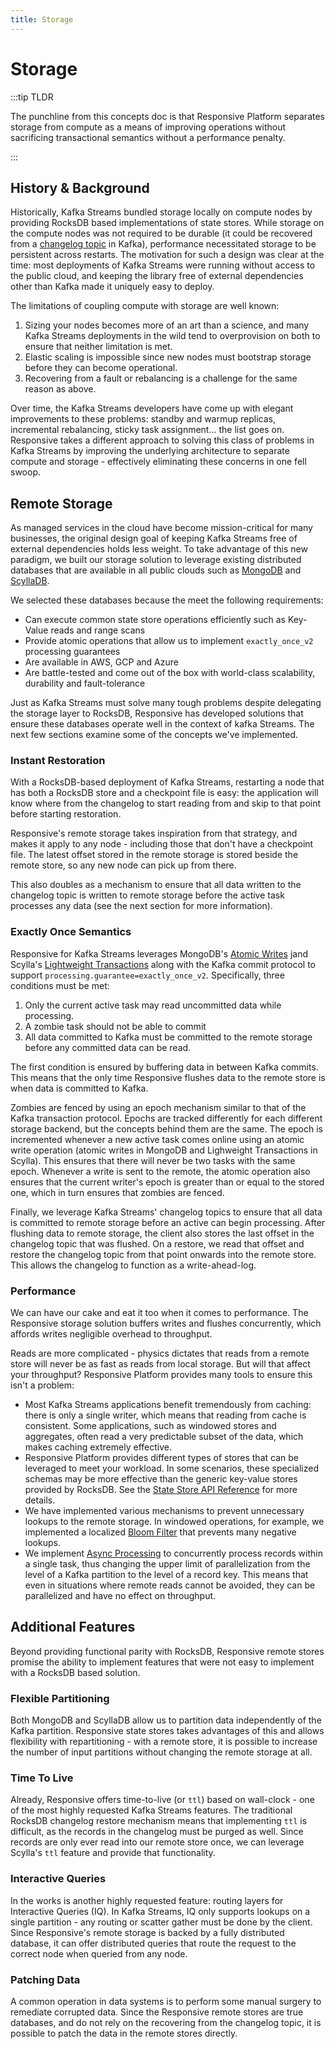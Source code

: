 ```yaml
---
title: Storage
---
```


# Storage

:::tip TLDR

The punchline from this concepts doc is that Responsive Platform separates
storage from compute as a means of improving operations without sacrificing
transactional semantics without a performance penalty.

:::

## History & Background

Historically, Kafka Streams bundled storage locally on compute nodes by
providing RocksDB based implementations of state stores. While storage on the
compute nodes was not required to be durable (it could be recovered from
a [changelog topic](https://developer.confluent.io/courses/kafka-streams/stateful-fault-tolerance/)
in Kafka), performance necessitated storage to be persistent across restarts.
The motivation for such a design was clear at the time: most deployments of
Kafka Streams were running without access to the public cloud, and keeping
the library free of external dependencies other than Kafka made it uniquely
easy to deploy.

The limitations of coupling compute with storage are well known:
1. Sizing your nodes becomes more of an art than a science, and many Kafka
Streams deployments in the wild tend to overprovision on both to ensure
that neither limitation is met.
1. Elastic scaling is impossible since new nodes must bootstrap storage before
they can become operational.
1. Recovering from a fault or rebalancing is a challenge for the same reason
as above.

Over time, the Kafka Streams developers have come up with elegant improvements
to these problems: standby and warmup replicas, incremental rebalancing, sticky
task assignment... the list goes on.  Responsive takes a different approach to
solving this class of problems in Kafka Streams by improving the underlying
architecture to separate compute and storage - effectively eliminating these
concerns in one fell swoop.

## Remote Storage

As managed services in the cloud have become mission-critical for many
businesses, the original design goal of keeping Kafka Streams free of external
dependencies holds less weight. To take advantage of this new paradigm, we
built our storage solution to leverage existing distributed databases that
are available in all public clouds such as [MongoDB](https://www.mongodb.com/)
and [ScyllaDB](https://www.scylladb.com/).

We selected these databases because the meet the following requirements:
- Can execute common state store operations efficiently such as Key-Value reads and range scans
- Provide atomic operations that allow us to implement `exactly_once_v2` processing guarantees
- Are available in AWS, GCP and Azure
- Are battle-tested and come out of the box with world-class scalability, durability and fault-tolerance

Just as Kafka Streams must solve many tough problems despite delegating
the storage layer to RocksDB, Responsive has developed solutions that ensure
these databases operate well in the context of kafka Streams. The next few
sections examine some of the concepts we've implemented.

### Instant Restoration

With a RocksDB-based deployment of Kafka Streams, restarting a node that has
both a RocksDB store and a checkpoint file is easy: the application will know
where from the changelog to start reading from and skip to that point before
starting restoration.

Responsive's remote storage takes inspiration from that strategy, and makes
it apply to any node - including those that don't have a checkpoint file.
The latest offset stored in the remote storage is stored beside the remote
store, so any new node can pick up from there.

This also doubles as a mechanism to ensure that all data written to the
changelog topic is written to remote storage before the active task processes
any data (see the next section for more information).


### Exactly Once Semantics

Responsive for Kafka Streams leverages MongoDB's [Atomic Writes](https://www.mongodb.com/docs/manual/tutorial/model-data-for-atomic-operations/)
jand Scylla's [Lightweight Transactions](https://opensource.docs.scylladb.com/stable/using-scylla/lwt.html)
along with the Kafka commit protocol to support `processing.guarantee=exactly_once_v2`.
Specifically, three conditions must be met:

1. Only the current active task may read uncommitted data while processing.
1. A zombie task should not be able to commit
1. All data committed to Kafka must be committed to the remote storage before
any committed data can be read.

The first condition is ensured by buffering data in between Kafka commits. This
means that the only time Responsive flushes data to the remote store is when
data is committed to Kafka.

Zombies are fenced by using an epoch mechanism similar to that of the Kafka transaction
protocol. Epochs are tracked differently for each different storage backend, but
the concepts behind them are the same. The epoch is incremented whenever a new active task
comes online using an atomic write operation (atomic writes in MongoDB and Lighweight
Transactions in Scylla). This ensures that there will never be two tasks with the
same epoch. Whenever a write is sent to the remote, the atomic operation also ensures
that the current writer's epoch is greater than or equal to the stored one, which in
turn ensures that zombies are fenced.

Finally, we leverage Kafka Streams' changelog topics to ensure that all data
is committed to remote storage before an active can begin processing. After
flushing data to remote storage, the client also stores the last offset in
the changelog topic that was flushed. On a restore, we read that offset and
restore the changelog topic from that point onwards into the remote store. This
allows the changelog to function as a write-ahead-log.

### Performance

We can have our cake and eat it too when it comes to performance. The
Responsive storage solution buffers writes and flushes concurrently, which
affords writes negligible overhead to throughput.

Reads are more complicated - physics dictates that reads from a remote store
will never be as fast as reads from local storage. But will that affect your
throughput? Responsive Platform provides many tools to ensure this isn't a
problem:

- Most Kafka Streams applications benefit tremendously from caching: there is
only a single writer, which means that reading from cache is consistent.
Some applications, such as windowed stores and aggregates, often read a
very predictable subset of the data, which makes caching extremely effective.
- Responsive Platform provides different types of stores that can be leveraged
to meet your workload. In some scenarios, these specialized schemas may be
more effective than the generic key-value stores provided by RocksDB. See
the [State Store API Reference](/reference/stores) for more details.
- We have implemented various mechanisms to prevent unnecessary lookups to
the remote storage. In windowed operations, for example, we implemented a
localized [Bloom Filter](https://en.wikipedia.org/wiki/Bloom_filter) that
prevents many negative lookups.
- We implement [Async Processing](../reference/async-processing) to concurrently
process records within a single task, thus changing the upper limit of parallelization
from the level of a Kafka partition to the level of a record key. This means
that even in situations where remote reads cannot be avoided, they can be parallelized
and have no effect on throughput.

## Additional Features

Beyond providing functional parity with RocksDB, Responsive remote stores
promise the ability to implement features that were not easy to implement
with a RocksDB based solution.

### Flexible Partitioning

Both MongoDB and ScyllaDB allow us to partition data independently of the
Kafka partition. Responsive state stores takes advantages of this and allows
flexibility with repartitioning - with a remote store, it is possible to increase
the number of input partitions without changing the remote storage at all.

### Time To Live

Already, Responsive offers time-to-live (or `ttl`) based on wall-clock - one
of the most highly requested Kafka Streams features. The traditional RocksDB
changelog restore mechanism means that implementing `ttl` is difficult, as
the records in the changelog must be purged as well. Since records are only
ever read into our remote store once, we can leverage Scylla's `ttl` feature
and provide that functionality.

### Interactive Queries

In the works is another highly requested feature: routing layers for
Interactive Queries (IQ). In Kafka Streams, IQ only supports lookups on a
single partition - any routing or scatter gather must be done by the client.
Since Responsive's remote storage is backed by a fully distributed database,
it can offer distributed queries that route the request to the correct node
when queried from any node.

### Patching Data

A common operation in data systems is to perform some manual surgery to remediate
corrupted data. Since the Responsive remote stores are true databases, and do not
rely on the recovering from the changelog topic, it is possible to patch the
data in the remote stores directly.